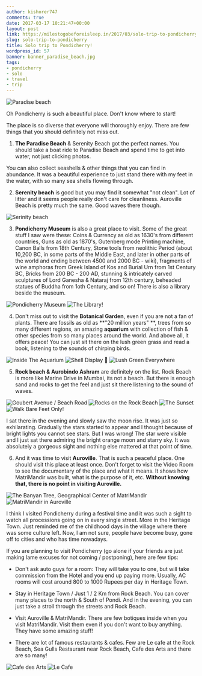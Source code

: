 ```yaml
---
author: kishorer747
comments: true
date: 2017-03-17 10:21:47+00:00
layout: post
link: https://milestogobeforeisleep.in/2017/03/solo-trip-to-pondicherry/
slug: solo-trip-to-pondicherry
title: Solo trip to Pondicherry!
wordpress_id: 57
banner: banner_paradise_beach.jpg
tags:
- pondicherry
- solo
- travel
- trip
---
```


<img src="./banner_paradise_beach.jpg" alt="Paradise beach" />

Oh Pondicherry is such a beautiful place. Don't know where to start!

The place is so diverse that everyone will thoroughly enjoy. There are few things that you should definitely not miss out.



 	
  1. **The Paradise Beach** & Serenity Beach got the perfect names. You should take a boat ride to Paradise Beach and spend time to get into water, not just clicking photos.


You can also collect seashells & other things that you can find in abundance. It was a beautiful experience to just stand there with my feet in the water, with so many sea shells flowing through.

  2. **Serenity beach** is good but you may find it somewhat "not clean". Lot of litter and it seems people really don't care for cleanliness. Auroville Beach is pretty much the same. Good waves there though.

![Serinity beach ](./images/serenity_beach.jpg)

  3. **Pondicherry Museum** is also a great place to visit. Some of the great stuff I saw were these: Coins & Currency as old as 1630's from different countries, Guns as old as 1870's, Gutenberg mode Printing machine, Canon Balls from 18th Century, Stone tools from neolithic Period (about 10,200 BC, in some parts of the Middle East, and later in other parts of the world and ending between 4500 and 2000 BC - wiki), fragments of wine amphoras from Greek Island of Kos and Burial Urn from 1st Century BC, Bricks from 200 BC - 200 AD, stunning & intricately carved sculptures of Lord Ganesha & Nataraj from 12th century, beheaded statues of Buddha from 1oth Century, and so on!
There is also a library beside the museum.

![Pondicherry Museum ](./images/museum.jpg)
![The Library! ](./images/library.jpg)

  4. Don't miss out to visit the **Botanical Garden**, even if you are not a fan of plants. There are fossils as old as **"20 million years" **, trees from so many different regions, an amazing **aquarium** with collection of fish & other species from so many places around the world.
And above all, it offers peace! You can just sit there on the lush green grass and read a book, listening to the sounds of chirping birds.

![Inside The Aquarium ](./images/aquarium.jpg)
![Shell Display 🙂 ](./images/shell_display.jpg)
![Lush Green Everywhere ](./images/Lush_Green_Everywhere.jpg)


  5. **Rock beach & Aurobindo Ashram** are definitely on the list. Rock Beach is more like Marine Drive in Mumbai, its not a beach. But there is enough sand and rocks to get the feel and just sit there listening to the sound of waves.


![Goubert Avenue / Beach Road ](./images/Goubert_Avenue_Beach_Road.jpg)
![Rocks on the Rock Beach ](./images/rock_beach.jpg)
![The Sunset ](./images/sunset.jpg)
![Walk Bare Feet Only! ](./images/sand.jpg)


I sat there in the evening and slowly saw the moon rise. It was just so exhilarating. Gradually the stars started to appear and I thought because of bright lights you cannot see stars. But I was wrong! The star were visible and I just sat there admiring the bright orange moon and starry sky. It was absolutely a gorgeous sight and nothing else mattered at that point of time.

  6. And it was time to visit **Auroville**. That is such a peaceful place. One should visit this place at least once. Don't forget to visit the Video Room to see the documentary of the place and what it means. It shows how MatriMandir was built, what is the purpose of it, etc. **Without knowing that, there is no point in visiting Auroville.**


![The Banyan Tree, Geographical Center of MatriMandir ](./images/banyan_tree.jpg)
![MatriMandir in Auroville ](./images/matri_mandir.jpg)


I think I visited Pondicherry during a festival time and it was such a sight to watch all processions going on in every single street. More in the Heritage Town. Just reminded me of the childhood days in the village where there was some culture left. Now, I am not sure, people have become busy, gone off to cities and who has time nowadays.

If you are planning to visit Pondicherry (go alone if your friends are just making lame excuses for not coming / postponing), here are few tips:


 	
  * Don't ask auto guys for a room: They will take you to one, but will take commission from the Hotel and you end up paying more. Usually, AC rooms will cost around 800 to 1000 Rupees per day in Heritage Town.

 	
  * Stay in Heritage Town / Just 1 / 2 Km from Rock Beach. You can cover many places to the north & South of Pondi. And in the evening, you can just take a stroll through the streets and Rock Beach.

 	
  * Visit Auroville & MatriMandir. There are few botiques inside when you visit MatriMandir. Visit them even if you don't want to buy anything. They have some amazing stuff!

 	
  * There are lot of famous restaurants & cafes. Few are Le cafe at the Rock Beach, Sea Gulls Restaurant near Rock Beach, Cafe des Arts and there are so many!


![Cafe des Arts ](./images/cafe_des_arts.jpg)
![Le Cafe ](./images/le_cafe.jpg)
